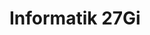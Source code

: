 
# Informatik 27Gi

<Table
  header={["Datum", "Thema", "Inhalt"]}
  compact
  selectable
  rows={termine}
  order={SortTimeTableByDate()}
/>

